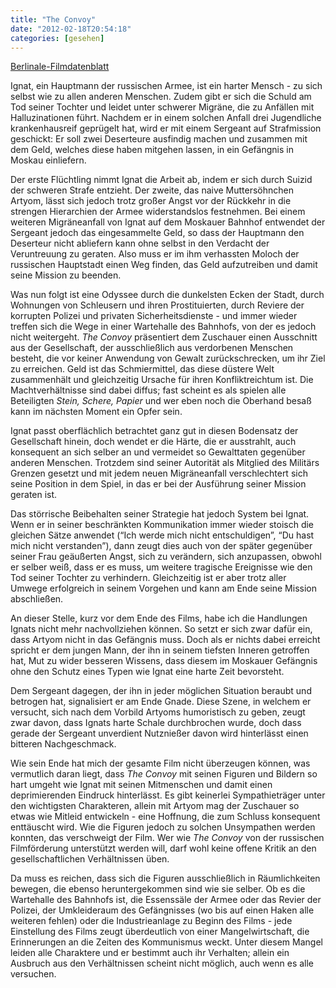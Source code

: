 ```yaml
---
title: "The Convoy"
date: "2012-02-18T20:54:18"
categories: [gesehen]
---
```


[Berlinale-Filmdatenblatt](http://www.berlinale.de/de/programm/berlinale_programm/datenblatt.php?film_id=20123849)

Ignat, ein Hauptmann der russischen Armee, ist ein harter Mensch - zu sich selbst wie zu allen anderen Menschen. Zudem gibt er sich die Schuld am Tod seiner Tochter und leidet unter schwerer Migräne, die zu Anfällen mit Halluzinationen führt. Nachdem er in einem solchen Anfall drei Jugendliche krankenhausreif geprügelt hat, wird er mit einem Sergeant auf Strafmission geschickt: Er soll zwei Deserteure ausfindig machen und zusammen mit dem Geld, welches diese haben mitgehen lassen, in ein Gefängnis in Moskau einliefern.

Der erste Flüchtling nimmt Ignat die Arbeit ab, indem er sich durch Suizid der schweren Strafe entzieht. Der zweite, das naive Muttersöhnchen Artyom, lässt sich jedoch trotz großer Angst vor der Rückkehr in die strengen Hierarchien der Armee widerstandslos festnehmen. Bei einem weiteren Migräneanfall von Ignat auf dem Moskauer Bahnhof entwendet der Sergeant jedoch das eingesammelte Geld, so dass der Hauptmann den Deserteur nicht abliefern kann ohne selbst in den Verdacht der Veruntreuung zu geraten. Also muss er im ihm verhassten Moloch der russischen Hauptstadt einen Weg finden, das Geld aufzutreiben und damit seine Mission zu beenden.

Was nun folgt ist eine Odyssee durch die dunkelsten Ecken der Stadt, durch Wohnungen von Schleusern und ihren Prostituierten, durch Reviere der korrupten Polizei und privaten Sicherheitsdienste - und immer wieder treffen sich die Wege in einer Wartehalle des Bahnhofs, von der es jedoch nicht weitergeht. *The Convoy* präsentiert dem Zuschauer einen Ausschnitt aus der Gesellschaft, der ausschließlich aus verdorbenen Menschen besteht, die vor keiner Anwendung von Gewalt zurückschrecken, um ihr Ziel zu erreichen. Geld ist das Schmiermittel, das diese düstere Welt zusammenhält und gleichzeitig Ursache für ihren Konfliktreichtum ist. Die Machtverhältnisse sind dabei diffus; fast scheint es als spielen alle Beteiligten *Stein, Schere, Papier* und wer eben noch die Oberhand besaß kann im nächsten Moment ein Opfer sein.

Ignat passt oberflächlich betrachtet ganz gut in diesen Bodensatz der Gesellschaft hinein, doch wendet er die Härte, die er ausstrahlt, auch konsequent an sich selber an und vermeidet so Gewalttaten gegenüber anderen Menschen. Trotzdem sind seiner Autorität als Mitglied des Militärs Grenzen gesetzt und mit jedem neuen Migräneanfall verschlechtert sich seine Position in dem Spiel, in das er bei der Ausführung seiner Mission geraten ist.

Das störrische Beibehalten seiner Strategie hat jedoch System bei Ignat. Wenn er in seiner beschränkten Kommunikation immer wieder stoisch die gleichen Sätze anwendet ("Ich werde mich nicht entschuldigen", "Du hast mich nicht verstanden"), dann zeugt dies auch von der später gegenüber seiner Frau geäußerten Angst, sich zu verändern, sich anzupassen, obwohl er selber weiß, dass er es muss, um weitere tragische Ereignisse wie den Tod seiner Tochter zu verhindern. Gleichzeitig ist er aber trotz aller Umwege erfolgreich in seinem Vorgehen und kann am Ende seine Mission abschließen.

An dieser Stelle, kurz vor dem Ende des Films, habe ich die Handlungen Ignats nicht mehr nachvollziehen können. So setzt er sich zwar dafür ein, dass Artyom nicht in das Gefängnis muss. Doch als er nichts dabei erreicht spricht er dem jungen Mann, der ihn in seinem tiefsten Inneren getroffen hat, Mut zu wider besseren Wissens, dass diesem im Moskauer Gefängnis ohne den Schutz eines Typen wie Ignat eine harte Zeit bevorsteht.

Dem Sergeant dagegen, der ihn in jeder möglichen Situation beraubt und betrogen hat, signalisiert er am Ende Gnade. Diese Szene, in welchem er versucht, sich nach dem Vorbild Artyoms humoristisch zu geben, zeugt zwar davon, dass Ignats harte Schale durchbrochen wurde, doch dass gerade der Sergeant unverdient Nutznießer davon wird hinterlässt einen bitteren Nachgeschmack.

Wie sein Ende hat mich der gesamte Film nicht überzeugen können, was vermutlich daran liegt, dass *The Convoy* mit seinen Figuren und Bildern so hart umgeht wie Ignat mit seinen Mitmenschen und damit einen deprimierenden Eindruck hinterlässt. Es gibt keinerlei Sympathieträger unter den wichtigsten Charakteren, allein mit Artyom mag der Zuschauer so etwas wie Mitleid entwickeln - eine Hoffnung, die zum Schluss konsequent enttäuscht wird. Wie die Figuren jedoch zu solchen Unsympathen werden konnten, das verschweigt der Film. Wer wie *The Convoy* von der russischen Filmförderung unterstützt werden will, darf wohl keine offene Kritik an den gesellschaftlichen Verhältnissen üben.

Da muss es reichen, dass sich die Figuren ausschließlich in Räumlichkeiten bewegen, die ebenso heruntergekommen sind wie sie selber. Ob es die Wartehalle des Bahnhofs ist, die Essenssäle der Armee oder das Revier der Polizei, der Umkleideraum des Gefängnisses (wo bis auf einen Haken alle weiteren fehlen) oder die Industrieanlage zu Beginn des Films - jede Einstellung des Films zeugt überdeutlich von einer Mangelwirtschaft, die Erinnerungen an die Zeiten des Kommunismus weckt. Unter diesem Mangel leiden alle Charaktere und er bestimmt auch ihr Verhalten; allein ein Ausbruch aus den Verhältnissen scheint nicht möglich, auch wenn es alle versuchen.
